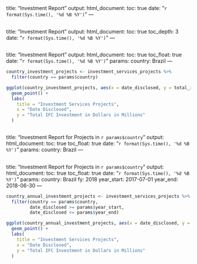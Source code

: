<!-- working with additional customisation techniques -->

<!-- Table of contents -->
---
title: "Investment Report"
output: 
  html_document:
    toc: true
date: "`r format(Sys.time(), '%d %B %Y')`"
---

<!-- Depth refers to how many # items for the headers that the TOC reviews -->
---
title: "Investment Report"
output: 
  html_document:
    toc: true
    toc_depth: 3
date: "`r format(Sys.time(), '%d %B %Y')`"
---

<!-- Adding a parameter to the report -->
---
title: "Investment Report"
output: 
  html_document:
    toc: true
    toc_float: true
date: "`r format(Sys.time(), '%d %B %Y')`"
params:
  country: Brazil 
---

<!-- Using the parameter in the report -->
```r
country_investment_projects <- investment_services_projects %>%
  filter(country == params$country) 

ggplot(country_investment_projects, aes(x = date_disclosed, y = total_investment, color = status)) +
  geom_point() +
  labs(
    title = "Investment Services Projects",
    x = "Date Disclosed",
    y = "Total IFC Investment in Dollars in Millions"
  )
```
<!-- Parameter can be added to the title of the report -->
---
title: "Investment Report for Projects in `r params$country`"
output: 
  html_document:
    toc: true
    toc_float: true
date: "`r format(Sys.time(), '%d %B %Y')`"
params:
  country: Brazil 
---

<!-- Multiple parameters -->
---
title: "Investment Report for Projects in `r params$country`"
output: 
  html_document:
    toc: true
    toc_float: true
date: "`r format(Sys.time(), '%d %B %Y')`"
params:
  country: Brazil
  fy: 2018
  year_start: 2017-07-01
  year_end: 2018-06-30
---

```r
country_annual_investment_projects <- investment_services_projects %>%
  filter(country == params$country,
         date_disclosed >= params$year_start,
         date_disclosed <= params$year_end) 

ggplot(country_annual_investment_projects, aes(x = date_disclosed, y = total_investment, color = status)) +
  geom_point() +
  labs(
    title = "Investment Services Projects",
    x = "Date Disclosed",
    y = "Total IFC Investment in Dollars in Millions"
  ) 
```
